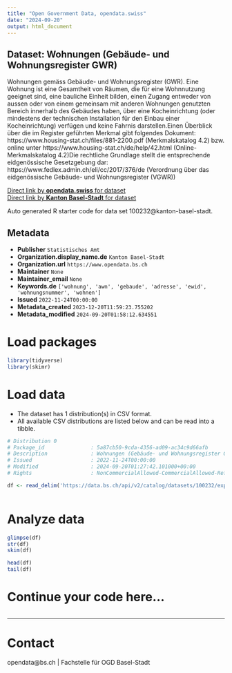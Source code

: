 ```yaml
---
title: "Open Government Data, opendata.swiss"
date: "2024-09-20"
output: html_document
---
```


## Dataset: Wohnungen (Gebäude- und Wohnungsregister GWR)

Wohnungen gemäss Gebäude- und Wohnungsregister (GWR). Eine Wohnung ist eine Gesamtheit von Räumen, die für eine Wohnnutzung geeignet sind, eine bauliche Einheit bilden, einen Zugang entweder von aussen oder von einem gemeinsam mit anderen Wohnungen genutzten Bereich innerhalb des Gebäudes haben, über eine Kocheinrichtung (oder mindestens der technischen Installation für den Einbau einer Kocheinrichtung) verfügen und keine Fahrnis darstellen.Einen Überblick über die im Register geführten Merkmal gibt folgendes Dokument: https://www.housing-stat.ch/files/881-2200.pdf (Merkmalskatalog 4.2) bzw. online unter https://www.housing-stat.ch/de/help/42.html (Online-Merkmalskatalog 4.2)Die rechtliche Grundlage stellt die entsprechende eidgenössische Gesetzgebung dar: https://www.fedlex.admin.ch/eli/cc/2017/376/de (Verordnung über das eidgenössische Gebäude- und Wohnungsregister (VGWR))

[Direct link by **opendata.swiss** for dataset](https://opendata.swiss/de/dataset/wohnungen-gebaude-und-wohnungsregister-gwr)<br>
[Direct link by **Kanton Basel-Stadt** for dataset](https://data.bs.ch/explore/dataset/100232/)

Auto generated R starter code for data set 100232@kanton-basel-stadt.

## Metadata

- **Publisher** `Statistisches Amt`
- **Organization.display_name.de** `Kanton Basel-Stadt`
- **Organization.url** `https://www.opendata.bs.ch`
- **Maintainer** `None`
- **Maintainer_email** `None`
- **Keywords.de** `['wohnung', 'awn', 'gebaude', 'adresse', 'ewid', 'wohnungsnummer', 'wohnen']`
- **Issued** `2022-11-24T00:00:00`
- **Metadata_created** `2023-12-20T11:59:23.755202`
- **Metadata_modified** `2024-09-20T01:58:12.634551`


# Load packages

```r

library(tidyverse)
library(skimr)

```

# Load data

-   The dataset has 1 distribution(s) in CSV format.
-   All available CSV distributions are listed below and can be read into a tibble.

```r

# Distribution 0
# Package_id               : 5a87cb50-9cda-4356-ad09-ac34c9d66afb
# Description              : Wohnungen (Gebäude- und Wohnungsregister GWR) (csv)
# Issued                   : 2022-11-24T00:00:00
# Modified                 : 2024-09-20T01:27:42.101000+00:00
# Rights                   : NonCommercialAllowed-CommercialAllowed-ReferenceRequired

df <- read_delim('https://data.bs.ch/api/v2/catalog/datasets/100232/exports/csv?use_labels=true')



```

# Analyze data

```r

glimpse(df)
str(df)
skim(df)

head(df)
tail(df)

```

# Continue your code here...

```r

```

------------------------------------------------------------------------

# Contact

opendata@bs.ch | Fachstelle für OGD Basel-Stadt
